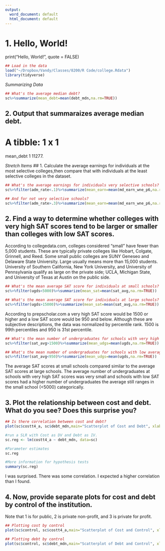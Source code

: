 ```yaml
---
output:
  word_document: default
  html_document: default
---
```

# 1. Hello, World! {#intro}
print("Hello, World!", quote = FALSE)

```r
## Load in the data
load("~/Dropbox/Vandy/Classes/8200/R Code/college.Rdata")
library(tidyverse)
```

*Summarizing Data*

```r
## What's the average median debt?
sc%>%summarize(mean_debt=mean(debt_mdn,na.rm=TRUE))
```

## 2. Output that summaraizes average median debt.

# A tibble: 1 x 1
  mean_debt
      <dbl>
1    11277.
  
*Stretch Items*
## 1. Calculate the average earnings for individuals at the most selective colleges,then compare that with individuals at the least selective colleges in the dataset.

```r
## What's the average earnings for individuals very selective schools?
sc%>%filter(adm_rate<.1)%>%summarize(mean_earn=mean(md_earn_wne_p6,na.rm=TRUE))

## And for not very selective schools?
sc%>%filter(adm_rate>.3)%>%summarize(mean_earn=mean(md_earn_wne_p6,na.rm=TRUE))
```

## 2. Find a way to determine whether colleges with very high SAT scores tend to be larger or smaller than colleges with low SAT scores.

According to collegedata.com, colleges considered "small" have fewer than 5,000 students. These are typically private colleges like Hobart, Colgate, Grinnell, and Reed. Some small public colleges are SUNY Geneseo and Delaware State University. Large usually means more than 15,000 students. University of Southern California, New York University, and University of Pennsylvania qualify as large on the private side; UCLA, Michigan State, and University of Texas at Austin on the public side. 

```r
## What's the mean average SAT score for individuals at small schools?
sc%>%filter(ugds<5000)%>%summarize(mean_sat=mean(sat_avg,na.rm=TRUE))

## What's the mean average SAT score for individuals at large schools?
sc%>%filter(ugds>15000)%>%summarize(mean_sat=mean(sat_avg,na.rm=TRUE))
```

According to prepscholar.com a very high SAT score would be 1500 or higher and a low SAT score would be 950 and below. Although these are subjective descriptions, the data was normalized by percentile rank. 1500 is 99th percentiles and 950 is 31st percentile.

```r
## What's the mean number of undergraduates for schools with very high average SAT scores?
sc%>%filter(sat_avg>1500)%>%summarize(mean_udgs=mean(ugds,na.rm=TRUE))

## What's the mean number of undergraduates for schools with low average SAT scores?
sc%>%filter(sat_avg<950)%>%summarize(mean_udgs=mean(ugds,na.rm=TRUE))
```
The average SAT scores at small schools compared similar to the average SAT scores at large schools. The average number of undergraduates at schools with very high SAT scores was very small and schools with low SAT scores had a higher number of undergraduates the average still ranges in the small school (<5000) categorically. 

## 3. Plot the relationship between cost and debt. What do you see? Does this surprise you?

```r
## Is there correlation between cost and debt?
plot(sc$costt4_a, sc$debt_mdn,main="Scatterplot of Cost and Debt", xlab="Cost", ylab="Debt", pch=19)

#run a SLR with Cost as DV and Debt as IV.
sc.reg <- lm(costt4_a ~ debt_mdn, data=sc)

#Parameter estimates
sc.reg

#More information for hypothesis tests
summary(sc.reg)

```

I was surprised. There was some correlation. I expected a higher correlation than I found.

## 4. Now, provide separate plots for cost and debt by control of the institution.
Note that 1 is for public, 2 is private non-profit, and 3 is private for profit.


```r
## Plotting cost by control
plot(sc$control, sc$costt4_a,main="Scatterplot of Cost and Control", xlab="Control", ylab="Cost", pch=19)

## Plotting debt by control
plot(sc$control, sc$debt_mdn,main="Scatterplot of Debt and Control", xlab="Control", ylab="Debt", pch=19)
```
